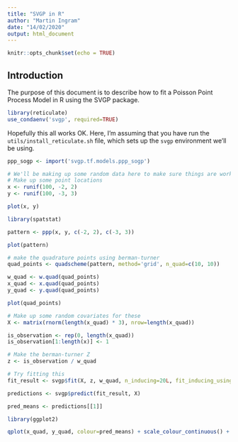 ```yaml
---
title: "SVGP in R"
author: "Martin Ingram"
date: "14/02/2020"
output: html_document
---
```


```r
knitr::opts_chunk$set(echo = TRUE)
```

## Introduction

The purpose of this document is to describe how to fit a Poisson Point Process Model in R using the SVGP package.

```r
library(reticulate)
use_condaenv('svgp', required=TRUE)
```

Hopefully this all works OK. Here, I'm assuming that you have run the `utils/install_reticulate.sh` file, which sets up the `svgp` environment we'll be using.

```r
ppp_sogp <- import('svgp.tf.models.ppp_sogp')
```

```r
# We'll be making up some random data here to make sure things are working.
# Make up some point locations
x <- runif(100, -2, 2)
y <- runif(100, -3, 3)

plot(x, y)
```

```r
library(spatstat)

pattern <- ppp(x, y, c(-2, 2), c(-3, 3))

plot(pattern)
```

```r
# make the quadrature points using berman-turner
quad_points <- quadscheme(pattern, method='grid', n_quad=c(10, 10))

w_quad <- w.quad(quad_points)
x_quad <- x.quad(quad_points)
y_quad <- y.quad(quad_points)

plot(quad_points)
```

```r
# Make up some random covariates for these
X <- matrix(rnorm(length(x_quad) * 3), nrow=length(x_quad))
```

```r
is_observation <- rep(0, length(x_quad))
is_observation[1:length(x)] <- 1
```

```r
# Make the berman-turner Z
z <- is_observation / w_quad
```

```r
# Try fitting this
fit_result <- svgp$fit(X, z, w_quad, n_inducing=20L, fit_inducing_using_presences_only = FALSE, log_theta_dir = '/tmp/reticulate_log/')
```

```r
predictions <- svgp$predict(fit_result, X)
```

```r
pred_means <- predictions[[1]]
```

```r
library(ggplot2)

qplot(x_quad, y_quad, colour=pred_means) + scale_colour_continuous() + theme_classic()

```

